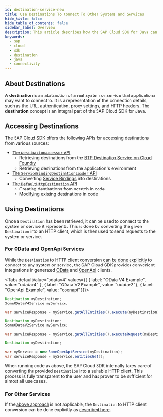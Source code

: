 ```yaml
---
id: destination-service-new
title: Use Destinations To Connect To Other Systems and Services
hide_title: false
hide_table_of_contents: false
sidebar_label: Overview
description: This article describes how the SAP Cloud SDK for Java can be used to establish connections to other systems and services like SAP S/4HANA or SAP Business Technology Platform services.
keywords:
  - sap
  - cloud
  - sdk
  - destination
  - java
  - connectivity
---
```



## About Destinations

A **destination** is an abstraction of a real system or service that applications may want to connect to.
It is a representation of the connection details, such as the URL, authentication, proxy settings, and HTTP headers.
The **destination** concept is an integral part of the SAP Cloud SDK for Java.

## Accessing Destinations

The SAP Cloud SDK offers the following APIs for accessing destinations from various sources:

* [The `DestinationAccessor` API](destination/destination-accessor)
  * Retrieving destinations from the [BTP Destination Service on Cloud Foundry](https://api.sap.com/api/SAP_CP_CF_Connectivity_Destination/overview)
  * Retrieving destinations from the application's environment
* [The `ServiceBindingDestinationLoader` API](destination/service-binding-destination-loader)
  * Converting [Service Bindings](https://github.com/SAP/btp-environment-variable-access/wiki/Fundamentals#service-binding) into destinations
* [The `DefaultHttpDestination` API](destination/default-http-destination)
  * Creating destinations from scratch in code
  * Modifying existing destinations in code

## Using Destinations

Once a `Destination` has been retrieved, it can be used to connect to the system or service it represents.
This is done by converting the given `Destination` into an HTTP client, which is then used to send requests to the system or service.

### For OData and OpenApi Services

While the `Destination` to HTTP client conversion [can be done explicitly](#for-other-services) to connect to any system or service, the SAP Cloud SDK provides convenient integrations in generated [OData](../odata/vdm-generator) and [OpenApi](../rest/generate-rest-client) clients.

<Tabs defaultValue="odatav4" values={[ { label: "OData V4 Example", value: "odatav4" }, { label: "OData V2 Example", value: "odatav2"}, { label: "OpenApi Example", value: "openapi" }]}>

<TabItem value="odatav4">

```java
Destination myDestination;
SomeODataV4Service myService;

var serviceResponse = myService.getAllEntities().execute(myDestination);
```

</TabItem>

<TabItem value="odatav2">

```java
Destination myDestination;
SomeODataV2Service myService;

var serviceResponse = myService.getAllEntities().executeRequest(myDestination);
```

</TabItem>

<TabItem value="openapi">

```java
Destination myDestination;

var myService = new SomeOpenApiService(myDestination);
var serviceResponse = myService.entitiesGet();
```

</TabItem>

</Tabs>

When running code as above, the SAP Cloud SDK internally takes care of converting the provided `Destination` into a suitable HTTP client.
This process is fully transparent to the user and has proven to be sufficient for almost all use cases.

### For Other Services

If the [above approach](#for-odata-and-openapi-services) is not applicable, the `Destination` to HTTP client conversion can be done explicitly as [described here](http-client).